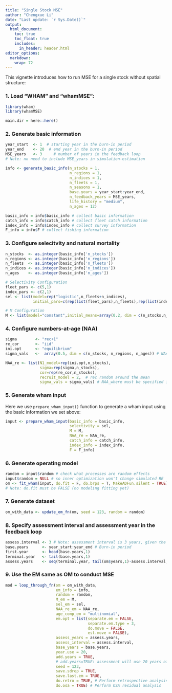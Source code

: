 ```yaml
---
title: "Single Stock MSE"
author: "Chengxue Li"
date: "Last update: `r Sys.Date()`"
output: 
  html_document:
    toc: true
    toc_float: true
    includes:
      in_header: header.html
editor_options: 
  markdown: 
    wrap: 72
---
```


This vignette introduces how to run MSE for a single stock without spatial structure:

### 1. Load "WHAM" and "whamMSE":

```r
library(wham)
library(whamMSE)

main.dir = here::here()
```

### 2. Generate basic information

```r

year_start  <- 1  # starting year in the burn-in period
year_end    <- 20  # end year in the burn-in period
MSE_years   <- 3     # number of years in the feedback loop
# Note: no need to include MSE_years in simulation-estimation 

info <- generate_basic_info(n_stocks = 1,
                            n_regions = 1,
                            n_indices = 1,
                            n_fleets = 1,
                            n_seasons = 1,
                            base.years = year_start:year_end,
                            n_feedback_years = MSE_years,
                            life_history = "medium",
                            n_ages = 12) 

basic_info = info$basic_info # collect basic information
catch_info = info$catch_info # collect fleet catch information
index_info = info$index_info # collect survey information
F_info = info$F # collect fishing information

```

### 3. Configure selecitvity and natural mortality

```r
n_stocks  <- as.integer(basic_info['n_stocks'])
n_regions <- as.integer(basic_info['n_regions'])
n_fleets  <- as.integer(basic_info['n_fleets'])
n_indices <- as.integer(basic_info['n_indices'])
n_ages    <- as.integer(basic_info['n_ages'])

# Selectivity Configuration
fleet_pars <- c(5,1)
index_pars <- c(2,1)
sel <- list(model=rep("logistic",n_fleets+n_indices),
            initial_pars=c(rep(list(fleet_pars),n_fleets),rep(list(index_pars),n_indices)))

# M Configuration
M <- list(model="constant",initial_means=array(0.2, dim = c(n_stocks,n_regions,n_ages)))
```

### 4. Configure numbers-at-age (NAA)

```r
sigma        <- "rec+1"
re_cor       <- "iid"
ini.opt      <- "equilibrium" 
sigma_vals   <-  array(0.5, dim = c(n_stocks, n_regions, n_ages)) # NAA sigma

NAA_re <- list(N1_model=rep(ini.opt,n_stocks),
               sigma=rep(sigma,n_stocks),
               cor=rep(re_cor,n_stocks),
               recruit_model = 2,  # rec random around the mean
               sigma_vals = sigma_vals) # NAA_where must be specified in basic_info!
```

### 5. Generate wham input

Here we use `prepare_wham_input()` function to generate a wham input
using the basic information we set above:

```r
input <- prepare_wham_input(basic_info = basic_info, 
                            selectivity = sel, 
                            M = M, 
                            NAA_re = NAA_re, 
                            catch_info = catch_info, 
                            index_info = index_info, 
                            F = F_info)
```

### 6. Generate operating model

```r
random = input$random # check what processes are random effects
input$random = NULL # so inner optimization won't change simulated RE
om <- fit_wham(input, do.fit = F, do.brps = T, MakeADFun.silent = TRUE)
# Note: do.fit must be FALSE (no modeling fitting yet)
```

### 7. Generate dataset

```r
om_with_data <- update_om_fn(om, seed = 123, random = random)
```

### 8. Specify assessment interval and assessment year in the feedback loop

```r
assess.interval <- 3 # Note: assessment interval is 3 years, given the feedback period is 3 years, there will be only 1 assessment
base.years      <- year_start:year_end # Burn-in period
first.year      <- head(base.years,1)
terminal.year   <- tail(base.years,1)
assess.years    <- seq(terminal.year, tail(om$years,1)-assess.interval,by = assess.interval)
```

### 9. Use the EM same as OM to conduct MSE

```r
mod = loop_through_fn(om = om_with_data,
                      em_info = info, 
                      random = random,
                      M_em = M, 
                      sel_em = sel,
                      NAA_re_em = NAA_re, 
                      age_comp_em = "multinomial",
                      em.opt = list(separate.em = FALSE, 
                                    separate.em.type = 3, 
                                    do.move = FALSE, 
                                    est.move = FALSE),
                      assess_years = assess.years, 
                      assess_interval = assess.interval, 
                      base_years = base.years,
                      year.use = 20,
                      add.years = TRUE, 
                      # add.years=TRUE: assessment will use 20 years of data from historical period + new years in the feedback period
                      seed = 123,
                      save.sdrep = TRUE,
                      save.last.em = TRUE,
                      do.retro = TRUE, # Perform retrospective analysis
                      do.osa = TRUE) # Perform OSA residual analysis
```

